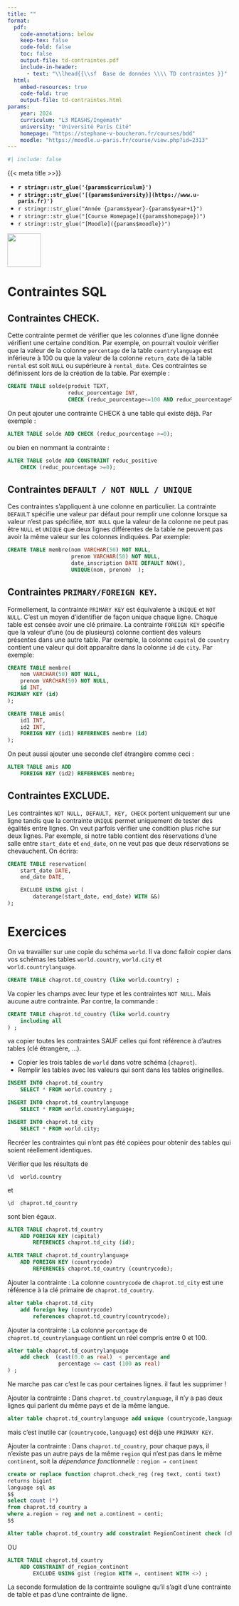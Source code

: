 ```yaml
---
title: ""
format:
  pdf:
    code-annotations: below
    keep-tex: false
    code-fold: false
    toc: false
    output-file: td-contraintes.pdf
    include-in-header:
      - text: "\\lhead{{\\sf  Base de données \\\\ TD contraintes }}"
  html:
    embed-resources: true
    code-fold: true
    output-file: td-contraintes.html
params:
    year: 2024 
    curriculum: "L3 MIASHS/Ingémath"
    university: "Université Paris Cité"
    homepage: "https://stephane-v-boucheron.fr/courses/bdd"
    moodle: "https://moodle.u-paris.fr/course/view.php?id=2313"
---
```



```r
#| include: false
```

::: {layout="[80,20]"}

::: {#first-column}

{{< meta title >>}}

- **`r stringr::str_glue('{params$curriculum}')`**
- **`r stringr::str_glue('[{params$university}](https://www.u-paris.fr)')`**
- `r stringr::str_glue("Année {params$year}-{params$year+1}")`
- `r stringr::str_glue("[Course Homepage]({params$homepage})")`  
- `r stringr::str_glue("[Moodle]({params$moodle})")`

::: 

::: {#second-column}
![](../images/UniversiteParis_monogramme_couleur_RVB.png){align="right" style="size:50px;" width=75}
:::

:::


# Contraintes SQL

## Contraintes CHECK.

Cette contrainte permet de vérifier que les colonnes d'une ligne donnée vérifient une certaine condition. Par exemple, on pourrait vouloir vérifier que la valeur de la colonne ` percentage` de la table ` countrylanguage` est inférieure à 100 ou que la valeur de la colonne `return_date` de la table ` rental` est soit ` NULL` ou supérieure à `rental_date`. Ces contraintes se définissent lors de la création de la table. Par exemple :

```.sql
CREATE TABLE solde(produit TEXT,
				   reduc_pourcentage INT,
				   CHECK (reduc_pourcentage<=100 AND reduc_pourcentage%10=0));
```

On peut ajouter une contrainte CHECK à une table qui existe déjà. Par exemple :

```.sql
ALTER TABLE solde ADD CHECK (reduc_pourcentage >=0);
```

ou bien en nommant la contrainte :

```.sql
ALTER TABLE solde ADD CONSTRAINT reduc_positive 
	CHECK (reduc_pourcentage >=0);
```


## Contraintes `DEFAULT / NOT NULL / UNIQUE`

 Ces contraintes s'appliquent à une colonne en particulier. La contrainte ` DEFAULT` spécifie une valeur par défaut pour remplir une colonne lorsque sa valeur n'est pas spécifiée, ` NOT NULL` que la valeur de la colonne ne peut pas être ` NULL` et ` UNIQUE` que deux lignes différentes de la table ne peuvent pas avoir la même valeur sur les colonnes indiquées. Par exemple:

```.sql
CREATE TABLE membre(nom VARCHAR(50) NOT NULL,
					prenom VARCHAR(50) NOT NULL,
					date_inscription DATE DEFAULT NOW(),
					UNIQUE(nom, prenom)  );
```


## Contraintes `PRIMARY/FOREIGN KEY`. 

Formellement, la contrainte ` PRIMARY KEY` est équivalente à ` UNIQUE` et ` NOT NULL`. C'est un moyen d'identifier de façon unique chaque ligne. Chaque table est censée avoir une clé primaire. La contrainte ` FOREIGN KEY` spécifie que la valeur d'une (ou de plusieurs) colonne contient des valeurs présentes dans une autre table. Par exemple, la colonne ` capital` de ` country` contient une valeur qui doit apparaître dans la colonne ` id` de ` city`. Par exemple:

```.sql
CREATE TABLE membre(
	nom VARCHAR(50) NOT NULL, 
	prenom VARCHAR(50) NOT NULL, 
	id INT, 
PRIMARY KEY (id)
);

CREATE TABLE amis(
	id1 INT, 
	id2 INT,
    FOREIGN KEY (id1) REFERENCES membre (id)
);
```

On peut aussi ajouter une seconde clef étrangère comme ceci :

```.sql
ALTER TABLE amis ADD 
	FOREIGN KEY (id2) REFERENCES membre;
```


## Contraintes EXCLUDE.

Les contraintes `NOT NULL, DEFAULT, KEY, CHECK` portent uniquement sur une ligne tandis que la contrainte `UNIQUE` permet uniquement de tester des égalités entre lignes. On veut parfois vérifier une condition plus riche sur deux lignes. Par exemple, si notre table contient des réservations d'une salle entre `start_date` et `end_date`, on ne veut pas que deux réservations se chevauchent. On écrira:

```.sql
CREATE TABLE reservation(
	start_date DATE, 
	end_date DATE,

	EXCLUDE USING gist (
		daterange(start_date, end_date) WITH &&)
);
```



# Exercices

On va travailler sur une copie du schéma ` world`. Il va donc falloir copier dans vos schémas les tables `world.country`, `world.city` et `world.countrylanguage`.

```.sql
CREATE TABLE chaprot.td_country (like world.country) ;
```

Va copier les champs avec leur type et les contraintes `NOT NULL`. Mais aucune autre contrainte. Par contre, la commande :

```.sql
CREATE TABLE chaprot.td_country (like world.country 
	including all
) ;
```

va copier toutes les contraintes SAUF celles qui font référence à d'autres tables (clé étrangère, $\ldots$).


::: {.callout-note title="Question"}

- Copier les trois tables de ` world` dans votre schéma (`chaprot`).
- Remplir les tables avec les valeurs qui sont dans les tables originelles.

:::

::: {.content-visible when-profile="solution"}

::: {.callout-tip title="Solution"}

```.sql
INSERT INTO chaprot.td_country 
	SELECT * FROM world.country ;

INSERT INTO chaprot.td_countrylanguage 
	SELECT * FROM world.countrylanguage;

INSERT INTO chaprot.td_city 
	SELECT * FROM world.city;
```

:::

:::


::: {.callout-note title="Question"}

Recréer les contraintes qui n'ont pas été copiées pour obtenir des tables qui soient réellement identiques. 


Vérifier que les résultats de
```
\d  world.country 
```
et 
```
\d  chaprot.td_country 
```
sont bien égaux.

:::


::: {.content-visible when-profile="solution"}

::: {.callout-tip title="Solution"}

```.sql
ALTER TABLE chaprot.td_country 
	ADD FOREIGN KEY (capital) 
		REFERENCES chaprot.td_city (id);

ALTER TABLE chaprot.td_countrylanguage 
	ADD FOREIGN KEY (countrycode) 
		REFERENCES chaprot.td_country (countrycode);
```

:::

:::


::: {.callout-note title="Question"}

Ajouter la contrainte : La colonne ` countrycode` de `chaprot.td_city` est une référence à la clé primaire de `chaprot.td_country`.

:::

::: {.content-visible when-profile="solution"}

::: {.callout-tip title="Solution"}

```.sql
alter table chaprot.td_city 
	add foreign key (countrycode) 
		references chaprot.td_country(countrycode);
```

:::

:::

	
::: {.callout-note title="Question"}

Ajouter la contrainte : La colonne ` percentage` de `chaprot.td_countrylanguage` contient un réel compris entre $0$ et $100$.
  
:::

::: {.content-visible when-profile="solution"}

::::: {.callout-tip title="Solution"}

```.sql
alter table chaprot.td_countrylanguage 
	add check  (cast(0.0 as real)  < percentage and 
				percentage <= cast (100 as real)  
) ;
```

Ne marche pas car c'est le cas pour certaines lignes. il faut les supprimer !

:::::

:::

::: {.callout-note title="Question"}

Ajouter la contrainte : Dans `chaprot.td_countrylanguage`, il n'y a pas deux lignes qui parlent du même pays et de la même langue.

:::

::: {.content-visible when-profile="solution"}

::::: {.callout-tip title="Solution"}

```.sql
alter table chaprot.td_countrylanguage add unique (countrycode,language)  ;
```

mais c'est inutile car (`countrycode,language`) est déjà une `PRIMARY KEY`.

:::::

:::


	
::: {.callout-note title="Question"}

Ajouter la contrainte : Dans `chaprot.td_country`, pour chaque pays, il n'existe pas un autre pays de la même ` region` qui n'est pas dans le même ` continent`, soit la *dépendance fonctionnelle* :  `region → continent`

:::

::: {.content-visible when-profile="solution"}


::::: {.callout-tip title="Solution"}

```.sql
create or replace function chaprot.check_reg (reg text, conti text)
returns bigint
language sql as
$$
select count (*)
from chaprot.td_country a
where a.region = reg and not a.continent = conti;
$$

Alter table chaprot.td_country add constraint RegionContinent check (chaprot.check_reg (region, continent) = 0) ;
```

OU 

```.sql
ALTER TABLE chaprot.td_country 
	ADD CONSTRAINT df_region_continent 
		EXCLUDE USING gist (region WITH =, continent WITH <>) ;
```

La seconde formulation de la contrainte souligne qu'il s'agit d'une contrainte de table et pas d'une contrainte de ligne. 


:::::

:::




